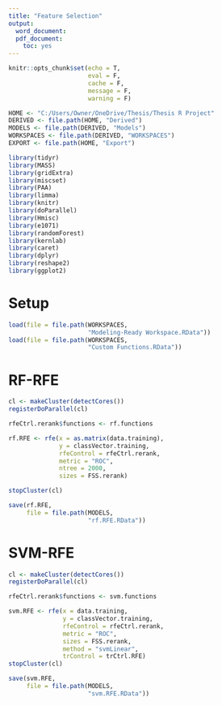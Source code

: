 ```yaml
---
title: "Feature Selection"
output:
  word_document:
  pdf_document:
    toc: yes
---
```


```r
knitr::opts_chunk$set(echo = T,
                      eval = F,
                      cache = F,
                      message = F,
                      warning = F)

HOME <- "C:/Users/Owner/OneDrive/Thesis/Thesis R Project"
DERIVED <- file.path(HOME, "Derived")
MODELS <- file.path(DERIVED, "Models")
WORKSPACES <- file.path(DERIVED, "WORKSPACES")
EXPORT <- file.path(HOME, "Export")
```

```r
library(tidyr)
library(MASS)
library(gridExtra)
library(miscset)
library(PAA)
library(limma)
library(knitr)
library(doParallel)
library(Hmisc)
library(e1071)
library(randomForest)
library(kernlab)
library(caret)
library(dplyr)
library(reshape2)
library(ggplot2)
```

# Setup
```r
load(file = file.path(WORKSPACES,
                      "Modeling-Ready Workspace.RData"))
load(file = file.path(WORKSPACES,
                      "Custom Functions.RData"))
```

# RF-RFE
```r
cl <- makeCluster(detectCores())
registerDoParallel(cl)

rfeCtrl.rerank$functions <- rf.functions

rf.RFE <- rfe(x = as.matrix(data.training),
              y = classVector.training,
              rfeControl = rfeCtrl.rerank,
              metric = "ROC",
              ntree = 2000,
              sizes = FSS.rerank)

stopCluster(cl)
```

```r
save(rf.RFE,
     file = file.path(MODELS,
                      "rf.RFE.RData"))
```

# SVM-RFE
```r
cl <- makeCluster(detectCores())
registerDoParallel(cl)

rfeCtrl.rerank$functions <- svm.functions

svm.RFE <- rfe(x = data.training,
               y = classVector.training,
               rfeControl = rfeCtrl.rerank,
               metric = "ROC",
               sizes = FSS.rerank,
               method = "svmLinear",
               trControl = trCtrl.RFE)
stopCluster(cl)

save(svm.RFE,
     file = file.path(MODELS,
                      "svm.RFE.RData"))
```




